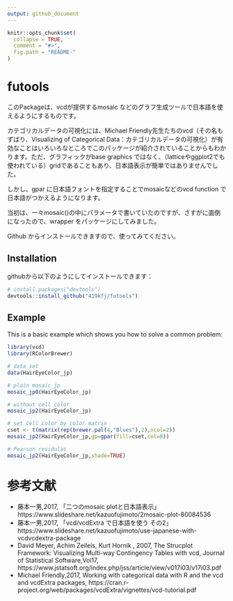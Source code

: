 ```yaml
---
output: github_document
---
```


<!-- README.md is generated from README.Rmd. Please edit that file -->

```r
knitr::opts_chunk$set(
  collapse = TRUE,
  comment = "#>",
  fig.path = "README-"
)
```

# futools

このPackageは、vcdが提供するmosaic などのグラフ生成ツールで日本語を使えるようにするものです。

カテゴリカルデータの可視化には、Michael Friendly先生たちのvcd（その名もずばり、Visualizing of Categorical Data：カテゴリカルデータの可視化）が有効なことはいろいろなところでこのパッケージが紹介されていることからもわかります。ただ、グラフィックがbase graphics ではなく、（latticeやggplot2でも使われている）gridであることもあり、日本語表示が簡単ではありませんでした。

しかし、gpar に日本語フォントを指定することでmosaicなどのvcd function で日本語がつかえるようになります。

当初は、一々mosaic()の中にパラメータで書いていたのですが、さすがに面倒になったので、wrapper をパッケージにしてみました。

Github からインストールできますので、使ってみてください。

## Installation

githubから以下のようにしてインストールできます：

```r
# install.packages("devtools")
devtools::install_github("419kfj/futools")
```

## Example

This is a basic example which shows you how to solve a common problem:

```r
library(vcd)
library(RColorBrewer)

# data set
data(HairEyeColor_jp)

# plain mosaic_jp
mosaic_jp0(HairEyeColor_jp)

# without cell color
mosaic_jp2(HairEyeColor_jp)

# set cell color by color matrix
cset <- t(matrix(rep(brewer.pal(4,"Blues"),2),ncol=2))
mosaic_jp2(HairEyeColor_jp,gp=gpar(fill=cset,col=0))

# Pearson residulas
mosaic_jp2(HairEyeColor_jp,shade=TRUE)

```

# 参考文献

- 藤本一男,2017, 「二つのmosaic plotと日本語表示」
  https://www.slideshare.net/kazuofujimoto/2mosaic-plot-80084536
- 藤本一男,2017, 「vcd/vcdExtra で日本語を使う その2」
    https://www.slideshare.net/kazuofujimoto/use-japanese-with-vcdvcdextra-package
- David Meyer, Achim Zeileis, Kurt Hornik , 2007, The Strucplot Framework: Visualizing Multi-way Contingency Tables with vcd, Journal of Statistical Software,Vol17,
    https://www.jstatsoft.org/index.php/jss/article/view/v017i03/v17i03.pdf
- Michael Friendly,2017, Working with categorical data with R and the vcd and vcdExtra packages,
    https://cran.r-project.org/web/packages/vcdExtra/vignettes/vcd-tutorial.pdf
